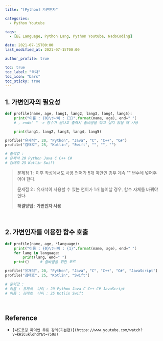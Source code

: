 ```yaml
---
title: "[Python] 가변인자"

categories:
  - Python Youtube

tags:
  - [BE Language, Python Lang, Python Youtube, NadoCoding]

date: 2021-07-15T00:00
last_modified_at: 2021-07-15T00:00

author_profile: true

toc: true
toc_label: "목차"
toc_icon: "bars"
toc_sticky: true
---
```


## 1. 가변인자의 필요성

```python
def profile(name, age, lang1, lang2, lang3, lang4, lang5):
    print("이름 : {0}\t나이 : {1}".format(name, age), end=" ")
    # , end=" " -> 함수가 끝나고 출력시 줄바꿈을 하고 싶지 않을 때 사용

    print(lang1, lang2, lang3, lang4, lang5)

profile("유재석", 20, "Python", "Java", "C", "C++", "C#")
profile("김태호", 25, "Kotlin", "Swift", "", "", "")

# 출력값 :
# 유재석 20 Python Java C C++ C#
# 김태호 25 Kotlin Swift
```

> 문제점 1 : 이후 작성에서도 사용 언어가 5개 미만인 경우 계속 "" 변수에 넣어주어야 한다.
>
> 문제점 2 : 유재석이 사용할 수 있는 언어가 1개 늘어날 경우, 함수 자체를 바꿔야한다.
>
> **해결방법 : 가변인자 사용**

<br />

## 2. 가변인자를 이용한 함수 호출

```python
def profile(name, age, *language):
    print("이름 : {0}\t나이 : {1}".format(name, age), end=" ")
    for lang in language:
        print(lang, end=" ")
    print()     # 줄바꿈을 위한 코드

profile("유재석", 20, "Python", "Java", "C", "C++", "C#", "JavaScript")
profile("김태호", 25, "Kotlin", "Swift")

# 출력값 :
# 이름 : 유재석  나이 : 20 Python Java C C++ C# JavaScript
# 이름 : 김태호  나이 : 25 Kotlin Swift
```

<br />

## Reference

- `[나도코딩 파이썬 무료 강의(기본편)](https://www.youtube.com/watch?v=kWiCuklohdY&t=750s)`
